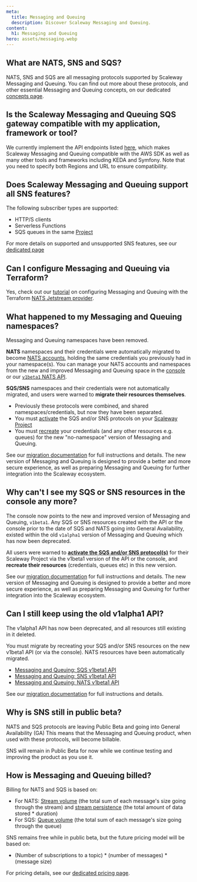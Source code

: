 ```yaml
---
meta:
  title: Messaging and Queuing
  description: Discover Scaleway Messaging and Queuing.
content:
  h1: Messaging and Queuing
hero: assets/messaging.webp
---
```


<Concept opened>

## What are NATS, SNS and SQS?

NATS, SNS and SQS are all messaging protocols supported by Scaleway Messaging and Queuing. You can find out more about these protocols, and other essential Messaging and Queuing concepts, on our dedicated [concepts page](/serverless/messaging/concepts/).

</Concept>

<Concept>

## Is the Scaleway Messaging and Queuing SQS gateway compatible with my application, framework or tool?

We currently implement the API endpoints listed [here](/serverless/messaging/reference-content/sqs-support/), which makes Scaleway Messaging and Queuing compatible with the AWS SDK as well as many other tools and frameworks including KEDA and Symfony. Note that you need to specify both Regions and URL to ensure compatibility.

</Concept>

<Concept>

## Does Scaleway Messaging and Queuing support all SNS features?

The following subscriber types are supported:
- HTTP/S clients
- Serverless Functions
- SQS queues in the same [Project](/console/project/concepts/#project)

For more details on supported and unsupported SNS features, see our [dedicated page](/serverless/messaging/reference-content/sns-support/)

</Concept>

<Concept>

## Can I configure Messaging and Queuing via Terraform?

Yes, check out our [tutorial](https://registry.terraform.io/providers/scaleway/scaleway/latest/docs/guides/mnq_with_nats_terraform_provider) on configuring Messaging and Queuing with the Terraform [NATS Jetstream provider](https://registry.terraform.io/providers/nats-io/jetstream/latest/docs).

</Concept>

<Concept>

## What happened to my Messaging and Queuing namespaces?

Messaging and Queuing namespaces have been removed.

**NATS** namespaces and their credentials were automatically migrated to become [NATS accounts](/serverless/messaging/concepts/#nats-account), holding the same credentials you previously had in your namespace(s). You can manage your NATS accounts and namespaces from the new and improved Messaging and Queuing space in the [console](https://console.scaleway.com/) or our [`v1beta1` NATS API](https://www.scaleway.com/en/developers/api/messaging-and-queuing/nats-api/).

**SQS/SNS** namespaces and their credentials were not automatically migrated, and users were warned to **migrate their resources themselves**. 
- Previously these protocols were combined, and shared namespaces/credentials, but now they have been separated.
- You must [activate](/serverless/messaging/how-to/get-started/#how-to-activate-sqs-or-sns) the SQS and/or SNS protocols on your [Scaleway Project](/console/project/concepts/#project)
- You must [recreate](/serverless/messaging/how-to/create-credentials/) your credentials (and any other resources e.g. queues) for the new "no-namespace" version of Messaging and Queuing.

See our [migration documentation](/serverless/messaging/reference-content/migration/) for full instructions and details. The new version of Messaging and Queuing is designed to provide a better and more secure experience, as well as preparing Messaging and Queuing for further integration into the Scaleway ecosystem.

</Concept>

<Concept>

## Why can't I see my SQS or SNS resources in the console any more?

The console now points to the new and improved version of Messaging and Queuing, `v1beta1`. Any SQS or SNS resources created with the API or the console prior to the date of SQS and NATS going into General Availability, existed within the old `v1alpha1` version of Messaging and Queuing which has now been deprecated.

All users were warned to **[activate the SQS and/or SNS protocol(s)](/serverless/messaging/how-to/get-started/#how-to-activate-sqs-or-sns)** for their Scaleway Project via the v1beta1 version of the API or the console, and **recreate their resources** (credentials, queues etc) in this new version.

See our [migration documentation](/serverless/messaging/reference-content/migration/) for full instructions and details. The new version of Messaging and Queuing is designed to provide a better and more secure experience, as well as preparing Messaging and Queuing for further integration into the Scaleway ecosystem.

</Concept>

<Concept>

## Can I still keep using the old v1alpha1 API?

The v1alpha1 API has now been deprecated, and all resources still existing in it deleted.

You must migrate by recreating your SQS and/or SNS resources on the new v1beta1 API (or via the console). NATS resources have been automatically migrated.

- [Messaging and Queuing: SQS v1beta1 API](https://www.scaleway.com/en/developers/api/messaging-and-queuing/sqs-api/)
- [Messaging and Queuing: SNS v1beta1 API](https://www.scaleway.com/en/developers/api/messaging-and-queuing/sns-api/)
- [Messaging and Queuing: NATS v1beta1 API](https://www.scaleway.com/en/developers/api/messaging-and-queuing/nats-api/)

See our [migration documentation](/serverless/messaging/reference-content/migration) for full instructions and details. 

</Concept>

<Concept>

## Why is SNS still in public beta?

NATS and SQS protocols are leaving Public Beta and going into General Availability (GA) This means that the Messaging and Queuing product, when used with these protocols, will become billable. 

SNS will remain in Public Beta for now while we continue testing and improving the product as you use it.

</Concept>

<Concept>

## How is Messaging and Queuing billed?

Billing for NATS and SQS is based on:

- For NATS: [Stream volume](/serverless/messaging/concepts/#stream-volume) (the total sum of each message's size going through the stream) and [stream persistence](/serverless/messaging/concepts/#stream-persistence) (the total amount of data stored * duration)
- For SQS: [Queue volume](/serverless/messaging/concepts/#queue-volume) (the total sum of each message's size going through the queue)

SNS remains free while in public beta, but the future pricing model will be based on:

- (Number of subscriptions to a topic) * (number of messages) * (message size)

For pricing details, see our [dedicated pricing page](https://www.scaleway.com/en/pricing/).

</Concept>
